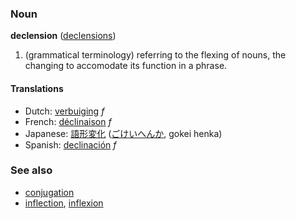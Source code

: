 ===Noun===
'''declension''' ([[declensions]])

#(grammatical terminology) referring to the flexing of nouns, the changing to accomodate its function in a phrase.



====Translations====
*Dutch: [[verbuiging]] ''f''
*French: [[déclinaison]] ''f''
*Japanese: [[語形変化]] ([[ごけいへんか]], gokei henka)
*Spanish: [[declinación]] ''f''

===See also===
*[[conjugation]]
*[[inflection]], [[inflexion]]